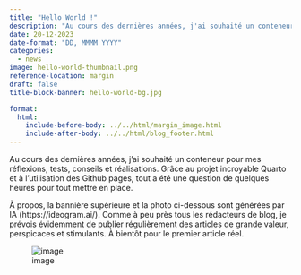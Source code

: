 ```yaml
---
title: "Hello World !"
description: "Au cours des dernières années, j'ai souhaité un conteneur pour mes réflexions, tests, conseils et réalisations. Grâce au projet incroyable Quarto et à l'utilisation des Github pages, tout a été une question de quelques heures pour tout mettre en place."
date: 20-12-2023
date-format: "DD, MMMM YYYY"
categories: 
  - news
image: hello-world-thumbnail.png
reference-location: margin
draft: false
title-block-banner: hello-world-bg.jpg

format:
  html:
    include-before-body: ../../html/margin_image.html
    include-after-body: ../../html/blog_footer.html
---
```


Au cours des dernières années, j'ai souhaité un conteneur pour mes réflexions, tests, conseils et réalisations. Grâce au projet incroyable Quarto et à l'utilisation des Github pages, tout a été une question de quelques heures pour tout mettre en place.

À propos, la bannière supérieure et la photo ci-dessous sont générées par IA (https://ideogram.ai/).
Comme à peu près tous les rédacteurs de blog, je prévois évidemment de publier régulièrement des articles de grande valeur, perspicaces et stimulants. À bientôt pour le premier article réel.

![image](code.png)